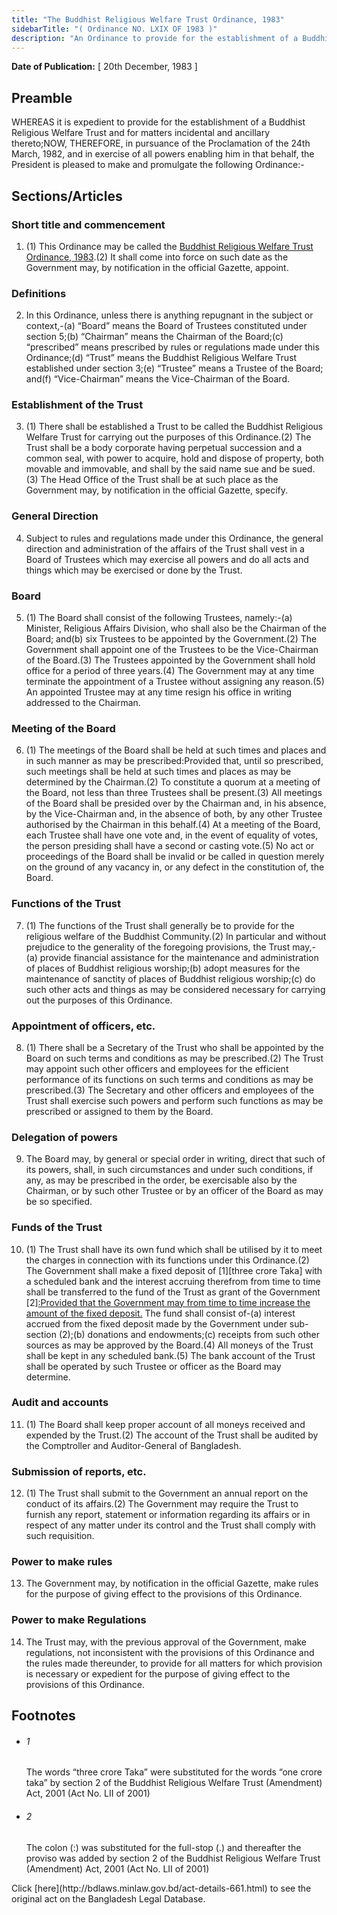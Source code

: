 ```yaml
---
title: "The Buddhist Religious Welfare Trust Ordinance, 1983"
sidebarTitle: "( Ordinance NO. LXIX OF 1983 )"
description: "An Ordinance to provide for the establishment of a Buddhist Religious Welfare Trust."
---
```


**Date of Publication:** [ 20th December, 1983 ]

## Preamble

WHEREAS it is expedient to provide for the establishment of a Buddhist Religious Welfare Trust and for matters incidental and ancillary thereto;NOW, THEREFORE, in pursuance of the Proclamation of the 24th March, 1982, and in exercise of all powers enabling him in that behalf, the President is pleased to make and promulgate the following Ordinance:-

## Sections/Articles

### Short title and commencement

1. (1) This Ordinance may be called the [Buddhist Religious Welfare Trust Ordinance, 1983](/act-661.html "Buddhist Religious Welfare Trust Ordinance, 1983").(2) It shall come into force on such date as the Government may, by notification in the official Gazette, appoint.

### Definitions

2. In this Ordinance, unless there is anything repugnant in the subject or context,-(a) “Board” means the Board of Trustees constituted under section 5;(b) “Chairman” means the Chairman of the Board;(c) “prescribed” means prescribed by rules or regulations made under this Ordinance;(d) “Trust” means the Buddhist Religious Welfare Trust established under section 3;(e) “Trustee” means a Trustee of the Board; and(f) “Vice-Chairman” means the Vice-Chairman of the Board.

### Establishment of the Trust

3. (1) There shall be established a Trust to be called the Buddhist Religious Welfare Trust for carrying out the purposes of this Ordinance.(2) The Trust shall be a body corporate having perpetual succession and a common seal, with power to acquire, hold and dispose of property, both movable and immovable, and shall by the said name sue and be sued.(3) The Head Office of the Trust shall be at such place as the Government may, by notification in the official Gazette, specify.

### General Direction

4. Subject to rules and regulations made under this Ordinance, the general direction and administration of the affairs of the Trust shall vest in a Board of Trustees which may exercise all powers and do all acts and things which may be exercised or done by the Trust.

### Board

5. (1) The Board shall consist of the following Trustees, namely:-(a) Minister, Religious Affairs Division, who shall also be the Chairman of the Board; and(b) six Trustees to be appointed by the Government.(2) The Government shall appoint one of the Trustees to be the Vice-Chairman of the Board.(3) The Trustees appointed by the Government shall hold office for a period of three years.(4) The Government may at any time terminate the appointment of a Trustee without assigning any reason.(5) An appointed Trustee may at any time resign his office in writing addressed to the Chairman.

### Meeting of the Board

6. (1) The meetings of the Board shall be held at such times and places and in such manner as may be prescribed:Provided that, until so prescribed, such meetings shall be held at such times and places as may be determined by the Chairman.(2) To constitute a quorum at a meeting of the Board, not less than three Trustees shall be present.(3) All meetings of the Board shall be presided over by the Chairman and, in his absence, by the Vice-Chairman and, in the absence of both, by any other Trustee authorised by the Chairman in this behalf.(4) At a meeting of the Board, each Trustee shall have one vote and, in the event of equality of votes, the person presiding shall have a second or casting vote.(5) No act or proceedings of the Board shall be invalid or be called in question merely on the ground of any vacancy in, or any defect in the constitution of, the Board.

### Functions of the Trust

7. (1) The functions of the Trust shall generally be to provide for the religious welfare of the Buddhist Community.(2) In particular and without prejudice to the generality of the foregoing provisions, the Trust may,-(a) provide financial assistance for the maintenance and administration of places of Buddhist religious worship;(b) adopt measures for the maintenance of sanctity of places of Buddhist religious worship;(c) do such other acts and things as may be considered necessary for carrying out the purposes of this Ordinance.

### Appointment of officers, etc.

8. (1) There shall be a Secretary of the Trust who shall be appointed by the Board on such terms and conditions as may be prescribed.(2) The Trust may appoint such other officers and employees for the efficient performance of its functions on such terms and conditions as may be prescribed.(3) The Secretary and other officers and employees of the Trust shall exercise such powers and perform such functions as may be prescribed or assigned to them by the Board.

### Delegation of powers

9. The Board may, by general or special order in writing, direct that such of its powers, shall, in such circumstances and under such conditions, if any, as may be prescribed in the order, be exercisable also by the Chairman, or by such other Trustee or by an officer of the Board as may be so specified.

### Funds of the Trust

10. (1) The Trust shall have its own fund which shall be utilised by it to meet the charges in connection with its functions under this Ordinance.(2) The Government shall make a fixed deposit of [1][three crore Taka] with a scheduled bank and the interest accruing therefrom from time to time shall be transferred to the fund of the Trust as grant of the Government [2][:Provided that the Government may from time to time increase the amount of the fixed deposit.](3) The fund shall consist of-(a) interest accrued from the fixed deposit made by the Government under sub-section (2);(b) donations and endowments;(c) receipts from such other sources as may be approved by the Board.(4) All moneys of the Trust shall be kept in any scheduled bank.(5) The bank account of the Trust shall be operated by such Trustee or officer as the Board may determine.

### Audit and accounts

11. (1) The Board shall keep proper account of all moneys received and expended by the Trust.(2) The account of the Trust shall be audited by the Comptroller and Auditor-General of Bangladesh.

### Submission of reports, etc.

12. (1) The Trust shall submit to the Government an annual report on the conduct of its affairs.(2) The Government may require the Trust to furnish any report, statement or information regarding its affairs or in respect of any matter under its control and the Trust shall comply with such requisition.

### Power to make rules

13. The Government may, by notification in the official Gazette, make rules for the purpose of giving effect to the provisions of this Ordinance.

### Power to make Regulations

14. The Trust may, with the previous approval of the Government, make regulations, not inconsistent with the provisions of this Ordinance and the rules made thereunder, to provide for all matters for which provision is necessary or expedient for the purpose of giving effect to the provisions of this Ordinance.

## Footnotes

- ###### 1

  The words “three crore Taka” were substituted for the words “one crore taka” by section 2 of the Buddhist Religious Welfare Trust (Amendment) Act, 2001 (Act No. LII of 2001)

- ###### 2

  The colon (:) was substituted for the full-stop (.) and thereafter the proviso was added by section 2 of the Buddhist Religious Welfare Trust (Amendment) Act, 2001 (Act No. LII of 2001)

<Note>
  Click [here](http://bdlaws.minlaw.gov.bd/act-details-661.html) to see the original act on the Bangladesh Legal Database.
</Note>
